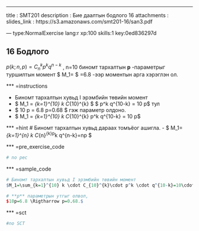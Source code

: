 ---
title       : SMT201
description : Бие даалтын бодлого 16
attachments :
  slides_link : https://s3.amazonaws.com/smt201-16/san3.pdf

--- type:NormalExercise lang:r xp:100 skills:1 key:0ed836297d

## 16 Бодлого

$p(k;n,p) = C_n^k p^k  q^{n-k}$ , n=10  биномт тархалтын **p** -параметрыг 
туршилтын момент $ M_1=\overline{x} $ =6.8 -ээр моментын арга хэрэглэн ол.

*** =instructions

- Биномт тархалтын хувьд I эрэмбийн төвийн момент 
- $ M_1 = \sum_{k=1}^{10} k \cdot C_{10}^{k} \cdot$ $ p^k \cdot q^{10-k} = 10 \cdot p$  тул
- $ 10 \cdot p = 6.8 \Rightarrow p=0.68 $ гэж параметр олдоно.
- $ M_1 = \sum_{k=1}^{10} k \cdot C_{10}^{k} \cdot  p^k \cdot q^{10-k} = 10 \cdot p$

*** =hint
# Биномт тархалтын хувьд дараах томъёог ашигла.
- $ M_1=\sum_{k=1}^{n} k \cdot C_{n}^{k}\cdot p^k \cdot q^{n-k}=n\cdot p $

*** =pre_exercise_code
```r
# no pec
```

*** =sample_code
```r
# Биномт тархалтын хувьд I эрэмбийн төвийн момент
$M_1=\sum_{k=1}^{10} k \cdot C_{10}^{k}\cdot p^k \cdot q^{10-k}=10\cdot p$

# **p** параметрын утгыг олвол,
$10p=6.8 \Rigtharrow p=0.68.$

```

*** =sct
```r
#no SCT
```
